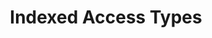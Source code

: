 ---
id: "q_ts_hard_008"
questionType: "MULTIPLE_CHOICE"
title: "Indexed Access Types"
description: "Which syntax accesses the type of a property in another type?"
difficulty: "HARD"
category: "Type Script"
options:
  - "T.key"
  - "T[keyof T]"
  - "T['property']"
  - "typeof T.property"
correctAnswer: 2
---